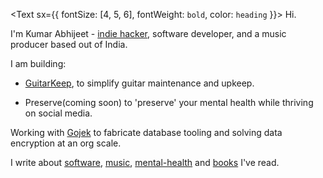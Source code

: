 <Text sx={{ fontSize: [4, 5, 6], fontWeight: `bold`, color: `heading` }}>
  Hi.
</Text>

I'm Kumar Abhijeet - [indie hacker](https://rameerez.com/what-is-indie-hacking/), software developer, and a music producer based out of India.

I am building: 

* [GuitarKeep](https://www.guitarkeep.app/), to simplify guitar maintenance and upkeep.

* Preserve(coming soon) to 'preserve' your mental health while thriving on social media.

Working with [Gojek](https://www.gojek.io/) to fabricate database tooling and solving data encryption at an org scale.

I write about [software](/tags/software), [music](/tags/music), [mental-health](/tags/mental-health) and [books](/tags/book-notes) I've read.

